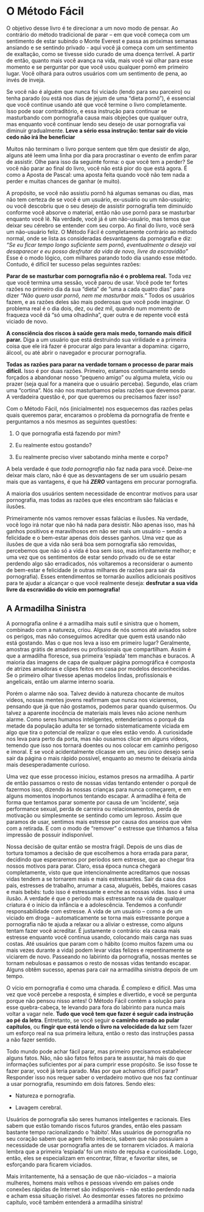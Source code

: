 # O Método Fácil

O objetivo desse livro é te direcionar a um novo modo de pensar. Ao contrário do método tradicional de parar – em que você começa com um sentimento de estar subindo o Monte Everest e passa as próximas semanas ansiando e se sentindo privado - aqui você já começa com um sentimento de exaltação, como se tivesse sido curado de uma doença terrível. A partir de então, quanto mais você avança na vida, mais você vai olhar para esse momento e se perguntar por que você usou qualquer pornô em primeiro lugar. Você olhará para outros usuários com um sentimento de pena, ao invés de inveja.

Se você não é alguém que nunca foi viciado (lendo para seu parceiro) ou tenha parado (ou está nos dias de jejum de uma "dieta pornô"), é essencial que você continue usando até que você termine o livro completamente. Isso pode soar contraditório, e essa instrução para continuar se masturbando com pornografia causa mais objeções que qualquer outra, mas enquanto você continuar lendo seu desejo de usar pornografia vai diminuir gradualmente. **Leve a sério essa instrução: tentar sair do vício cedo não irá lhe beneficiar**

Muitos não terminam o livro porque sentem que têm que desistir de algo, alguns até leem uma linha por dia para procrastinar o evento de enfim parar de assistir. Olhe para isso da seguinte forma: o que você tem a perder? Se você não parar ao final do livro, você não está pior do que está agora. É como a Aposta de Pascal: uma aposta feita quando você não tem nada a perder e muitas chances de ganhar (e muito).

A propósito, se você não assistiu pornô há algumas semanas ou dias, mas não tem certeza de se você é um usuário, ex-usuário ou um não-usuário; ou você descobriu que o seu desejo de assistir pornografia tem diminuído conforme você absorve o material, então não use pornô para se masturbar enquanto você lê. Na verdade, você já é um não-usuário, mas temos que deixar seu cérebro se entender com seu corpo. Ao final do livro, você será um não-usuário feliz. O Método Fácil é completamente contrário ao método normal, onde se lista as consideradas desvantagens da pornografia e diz:
*"Se eu ficar tempo longo suficiente sem pornô, eventualmente o desejo vai desaparecer e eu posso desfrutar da vida de novo, livre da escravidão"*
Esse é o modo lógico, com milhares parando todo dia usando esse método. Contudo, é difícil ter sucesso pelas seguintes razões:

**Parar de se masturbar com pornografia não é o problema real.** Toda vez que você termina uma sessão, você parou de usar. Você pode ter fortes razões no primeiro dia da sua "dieta" de "uma a cada quatro dias" para dizer *"Não quero usar pornô, nem me masturbar mais."* Todos os usuários fazem, e as razões deles são mais poderosas que você pode imaginar. O problema real é o dia dois, dez, ou dez mil, quando num momento de fraqueza você dá "só uma olhadinha", quer outra e de repente você está viciado de novo.

**A consciência dos riscos à saúde gera mais medo, tornando mais difícil parar.** Diga a um usuário que está destruindo sua virilidade e a primeira coisa que ele irá fazer é procurar algo para levantar a dopamina: cigarro, álcool, ou até abrir o navegador e procurar pornografia.

**Todas as razões para parar na verdade tornam o processo de parar mais difícil.** Isso é por duas razões. Primeiro, estamos continuamente sendo forçados a abandonar nosso "pequeno amigo" ou alguma muleta, vício ou prazer (seja qual for a maneira que o usuário perceba). Segundo, elas criam uma "cortina". Nós não nos masturbamos pelas razões que devemos parar. A verdadeira questão é, por que queremos ou precisamos fazer isso?

Com o Método Fácil, nós (inicialmente) nos esquecemos das razões pelas quais queremos parar, encaramos o problema da pornografia de frente e perguntamos a nós mesmos as seguintes questões:

1. O que pornografia está fazendo por mim?

2. Eu realmente estou gostando?

3. Eu realmente preciso viver sabotando minha mente e corpo?

A bela verdade é que *toda pornografia* não faz nada para você. Deixe-me deixar mais claro, não é que as desvantagens de ser um usuário pesam mais que as vantagens, é que há ***ZERO*** vantagens em procurar pornografia.

A maioria dos usuários sentem necessidade de encontrar motivos para usar pornografia, mas todas as razões que eles encontram são falácias e ilusões.

Primeiramente nós vamos remover essas falácias e ilusões. Na verdade, você logo irá notar que não há nada para desistir. Não apenas isso, mas há ganhos positivos e maravilhosos em não ser mais um usuário -- sendo a felicidade e o bem-estar apenas dois desses ganhos. Uma vez que as ilusões de que a vida não será boa sem pornografia são removidas, percebemos que não só a vida é boa sem isso, mas infinitamente melhor; e uma vez que os sentimentos de estar sendo privado ou de se estar perdendo algo são erradicados, nós voltaremos a reconsiderar o aumento de bem-estar e felicidade (e outras milhares de razões para sair da pornografia). Esses entendimentos se tornarão auxílios adicionais positivos para te ajudar a alcançar o que você realmente deseja: **desfrutar a sua vida livre da escravidão do vício em pornografia!**

## A Armadilha Sinistra

A pornografia online é a armadilha mais sutil e sinistra que o homem, combinado com a natureza, criou. Alguns de nós somos até avisados sobre os perigos, mas não conseguimos acreditar que quem está usando não está gostando. Mas o que nos leva a isso em primeiro lugar? Geralmente, amostras grátis de amadores ou profissionais que compartilham. Assim é que a armadilha floresce, sua primeira ’espiada’ tem manchas e buracos. A maioria das imagens de capa de qualquer página pornográfica é composta de atrizes amadoras e clipes feitos em casa por modelos desconhecidas. Se o primeiro olhar tivesse apenas modelos lindas, profissionais e angelicais, então um alarme interno soaria.

Porém o alarme não soa. Talvez devido à natureza chocante de muitos vídeos, nossas mentes jovens reafirmam que nunca nos viciaremos, pensando que já que não gostamos, podemos parar quando quisermos. Ou talvez a aparente inocência de materiais mais leves não acione nenhum alarme. Como seres humanos inteligentes, entenderíamos o porquê da metade da população adulta ter se tornado sistematicamente viciada em algo que tira o potencial de realizar o que eles estão vendo. A curiosidade nos leva para perto da porta, mas não ousamos clicar em alguns vídeos, temendo que isso nos tornará doentes ou nos colocar em caminho perigoso e imoral. E se você acidentalmente clicasse em um, seu único desejo seria sair da página o mais rápido possível, enquanto ao mesmo te deixaria ainda mais desesperadamente curioso.

Uma vez que esse processo iniciou, estamos presos na armadilha. A partir de então passamos o resto de nossas vidas tentando entender o porquê de fazermos isso, dizendo às nossas crianças para nunca começarem, e em alguns momentos inoportunos tentando escapar. A armadilha é feita de forma que tentamos parar somente por causa de um ’incidente’, seja performance sexual, perda de carreira ou relacionamentos, perda de motivação ou simplesmente se sentindo como um leproso. Assim que paramos de usar, sentimos mais estresse por causa dos anseios que vêm com a retirada. E com o modo de “remover” o estresse que tínhamos a falsa impressão de possuir indisponível.

Nossa decisão de quitar então se mostra frágil. Depois de uns dias de tortura tomamos a decisão de que escolhemos a hora errada para parar, decidindo que esperaremos por períodos sem estresse, que ao chegar tira nossos motivos para parar. Claro, essa época nunca chegará completamente, visto que que intencionalmente acreditamos que nossas vidas tendem a se tornarem mais e mais estressantes. Sair da casa dos pais, estresses de trabalho, arrumar a casa, aluguéis, bebês, maiores casas e mais bebês: tudo isso é estressante e enche as nossas vidas. Isso é uma ilusão. A verdade é que o período mais estressante na vida de qualquer criatura é o início da infância e a adolescência.
Tendemos a confundir responsabilidade com estresse. A vida de um usuário -- como a de um viciado em droga -- automaticamente se torna mais estressante porque a pornografia não te ajuda a relaxar ou a aliviar o estresse, como alguns tentam fazer você acreditar. É justamente o contrário: ela causa mais estresse enquanto você continua usando, colocando mais carga nas suas costas. Até usuários que param com o hábito (como muitos fazem uma ou mais vezes durante a vida) podem levar vidas felizes e repentinamente se viciarem de novo. Passeando no labirinto da pornografia, nossas mentes se tornam nebulosas e passamos o resto de nossas vidas tentando escapar. Alguns obtêm sucesso, apenas para cair na armadilha sinistra depois de um tempo.

O vício em pornografia é como uma charada. É complexo e difícil. Mas uma vez que você percebe a resposta, é simples e divertido, e você se pergunta porque não pensou nisso antes! O Método Fácil contém a solução para esse quebra-cabeça, te levando para fora do labirinto para nunca mais voltar a vagar nele. **Tudo que você tem que fazer é seguir cada instrução ao pé da letra**. Entretanto, se você seguir **o caminho errado ao pular capítulos**, ou **fingir que está lendo o livro na velocidade da luz** sem fazer um esforço real na sua primeira leitura, então o resto das instruções passa a não fazer sentido.

Todo mundo pode achar fácil parar, mas primeiro precisamos estabelecer alguns fatos. Não, não são fatos feitos para te assustar, há mais do que informações suficientes por aí para cumprir esse propósito. Se isso fosse te fazer parar, você já teria parado. Mas por que achamos difícil parar? Responder isso nos requer saber o verdadeiro motivo que nos faz continuar a usar pornografia, resumindo em dois fatores. Sendo eles:

-   Natureza e pornografia.

-   Lavagem cerebral.

Usuários de pornografia são seres humanos inteligentes e racionais. Eles sabem que estão tomando riscos futuros grandes, então eles passam bastante tempo racionalizando o ’hábito’. Mas usuários de pornografia no seu coração sabem que agem feito imbecis, sabem que não possuíam a necessidade de usar pornografia antes de se tornarem viciados. A maioria lembra que a primeira ’espiada’ foi um misto de repulsa e curiosidade. Logo, então, eles se especializam em encontrar, filtrar, e favoritar sites, se esforçando para ficarem viciados.

Mais irritantemente, há a sensação de que não-viciados -- a maioria mulheres, homens mais velhos e pessoas vivendo em países onde conexões rápidas de Internet são indisponíveis -- não estão perdendo nada e acham essa situação risível. Ao desmontar esses fatores no próximo capítulo, você também entenderá a armadilha sinistra!
